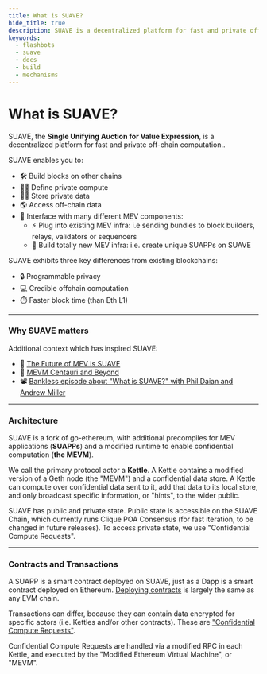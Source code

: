 ```yaml
---
title: What is SUAVE?
hide_title: true
description: SUAVE is a decentralized platform for fast and private off-chain computation.
keywords:
  - flashbots
  - suave
  - docs
  - build
  - mechanisms
---
```



# What is SUAVE?

SUAVE, the **Single Unifying Auction for Value Expression**, is a decentralized platform for fast and private off-chain computation..

SUAVE enables you to:

- 🛠 Build blocks on other chains
- 🧑‍💻 Define private compute
- 🕵️‍♀️ Store private data
- 🌎 Access off-chain data
- 🧩 Interface with many different MEV components:
    - ⚡ Plug into existing MEV infra: i.e sending bundles to block builders, relays, validators or sequencers
    - 🤖 Build totally new MEV infra: i.e. create unique SUAPPs on SUAVE

SUAVE exhibits three key differences from existing blockchains:

- 🔒 Programmable privacy
- 💻 Credible offchain computation
- ⏱️ Faster block time (than Eth L1)

---

### Why SUAVE matters

Additional context which has inspired SUAVE:

- 🔮 [The Future of MEV is SUAVE](https://writings.flashbots.net/the-future-of-mev-is-suave)
- 🌟 [MEVM Centauri and Beyond](https://writings.flashbots.net/mevm-suave-centauri-and-beyond)
- 📽️ [Bankless episode about "What is SUAVE?" with Phil Daian and Andrew Miller](https://www.youtube.com/watch?v=j3ZM2ZdUWXU)

---

### Architecture

SUAVE is a fork of go-ethereum, with additional precompiles for MEV applications (**SUAPPs**) and a modified runtime to enable confidential computation (**the MEVM**).

We call the primary protocol actor a **Kettle**. A Kettle contains a modified version of a Geth node (the "MEVM") and a confidential data store.
A Kettle can compute over confidential data sent to it, add that data to its local store, and only broadcast specific information, or "hints", to the wider public.

SUAVE has public and private state. Public state is accessible on the SUAVE Chain, which currently runs Clique POA Consensus (for fast iteration, to be changed in future releases). To access private state, we use "Confidential Compute Requests".

---

### Contracts and Transactions

A SUAPP is a smart contract deployed on SUAVE, just as a Dapp is a smart contract deployed on Ethereum. [Deploying contracts](/tutorials/deploy-contracts) is largely the same as any EVM chain.

Transactions can differ, because they can contain data encrypted for specific actors (i.e. Kettles and/or other contracts). These are ["Confidential Compute Requests"](/tutorials/confidential-compute-requests).

Confidential Compute Requests are handled via a modified RPC in each Kettle, and executed by the "Modified Ethereum Virtual Machine", or "MEVM".

